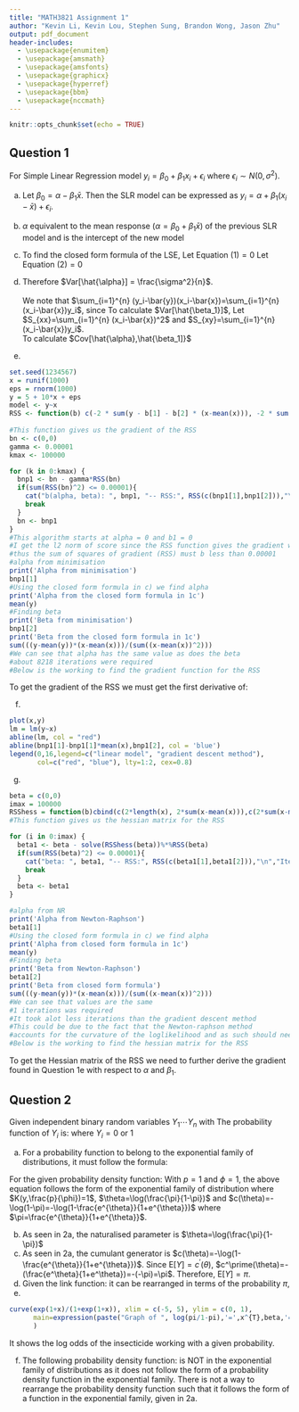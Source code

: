 ```yaml
---
title: "MATH3821 Assignment 1"
author: "Kevin Li, Kevin Lou, Stephen Sung, Brandon Wong, Jason Zhu"
output: pdf_document
header-includes:
  - \usepackage{enumitem}
  - \usepackage{amsmath}
  - \usepackage{amsfonts}
  - \usepackage{graphicx}
  - \usepackage{hyperref}
  - \usepackage{bbm}
  - \usepackage{nccmath}
---
```


```r
knitr::opts_chunk$set(echo = TRUE)
```

## Question 1

For Simple Linear Regression model $y_i=\beta_0+\beta_1 x_i + \epsilon_i$ where $\epsilon_i \sim N(0,\sigma^2)$.

a) Let $\beta_0 = \alpha - \beta_1 \bar{x}$. Then the SLR model can be expressed as $y_i=\alpha+\beta_1(x_i-\bar{x})+\epsilon_i$.

b) $\alpha$ equivalent to the mean response ($\alpha=\beta_0+\beta_1 \bar{x}$) of the previous SLR model and is the intercept of the new model

c) To find the closed form formula of the LSE,
\begin{align}
    RSS(\beta_1) &= \sum_{i=1}^{n} [y_i-(\alpha+\beta_1(x_i-\bar{x}))]^2 \nonumber \\
    \frac{\text{d}RSS(\beta_1)}{\text{d}\alpha} &= -2 \sum_{i=1}^{n} (y_i-(\alpha+\beta_1(x_i-\bar{x})))\\
    \frac{\text{d}RSS(\beta_1)}{\text{d}\beta_1} &= -2 \sum_{i=1}^{n}   \left(y_i-(\alpha+\beta_1(x_i-\bar{x}))(x_i -\bar{x})\right)  
  \end{align}
  Let Equation $(1) = 0$
  \begin{align*}
    &-2 \sum_{i=1}^{n} (y_i-(\hat{\alpha}+\hat{\beta_1}(x_i-\bar{x}))) = 0 \\
    &\sum_{i=1}^{n} y_i - \sum_{i=1}^{n} \hat{\alpha_i} - \sum_{i=1}^{n} \hat{\beta_1}x_i + \sum_{i=1}^{n} \hat{\beta_1}\bar{x} = 0 \\
   & n \hat{\alpha_i} = \sum_{i=1}^{n} y_i - \hat{\beta_1} \sum_{i=1}^{n}x_i + n\hat{\beta_1}\bar{x} \\
    &\hat{\alpha_i} = \frac{1}{n}\sum_{i=1}^{n} y_i -\hat{\beta_1}\bar{x}+\hat{\beta_1}\bar{x} \\
    &\hat{\alpha_i} = \bar{y}
  \end{align*}
  Let Equation $(2) = 0$ 
  \begin{align*}
    &-2 \sum_{i=1}^{n} \left(y_i-(\hat{\alpha}+\hat{\beta_1}(x_i-\bar{x}))(x_i -\bar{x})\right) = 0 \\
    &\sum_{i=1}^{n} y_i(x_i-\bar{x})-\sum_{i=1}^{n}\hat{\alpha}(x_i-\bar{x}) -\sum_{i=1}^{n} \hat{\beta_1}(x_i-\bar{x})^2 = 0 \\
    &\hat{\beta_1} \sum_{i=1}^{n} (x_i-\bar{x})^2 = \sum_{i=1}^{n} (y_i-\hat{\alpha})(x_i-\bar{x}) \\ \intertext{since $\hat{\alpha} = \bar{y}$}
    &\hat{\beta_1} = \frac{\sum_{i=1}^{n} (y_i-\bar{y})(x_i-\bar{x})}{\sum_{i=1}^{n} (x_i-\bar{x})^2}
  \end{align*}

d) 
  \begin{align*}
    Var[\hat{\alpha}] &= Var\left[ \frac{1}{n} \sum_{i=1}^{n} y_i \right] \\
    &= \frac{1}{n^2} Var \left[ \sum_{i=1}^{n} y_i \right] \\ \intertext{Since all $y_i$'s are uncorrelated}
    &= \frac{1}{n^2} \sum_{i=1}^{n} Var [y_i] \\
    &= \frac{1}{n^2} \sum_{i=1}^{n} \sigma^2 \\
    &= \frac{n \sigma^2}{n^2} \\
    &= \frac{\sigma^2}{n} \\
  \end{align*}
  Therefore $Var[\hat{\alpha}] = \frac{\sigma^2}{n}$. \
  \
  We note that $\sum_{i=1}^{n} (y_i-\bar{y})(x_i-\bar{x})=\sum_{i=1}^{n} (x_i-\bar{x})y_i$, since
  \begin{align*}
    &\sum_{i=1}^{n} (y_i-\bar{y})(x_i-\bar{x}) = \sum_{i=1}^{n} y_i(x_i-\bar{x}) - \sum_{i=1}^{n} \bar{y}(x_i-\bar{x}) \\ \intertext{and we notice that}
    &\sum_{i=1}^{n} (x_i-\bar{x}) = \sum_{i=1}^{n} x_i - \frac{1}{n}n\sum_{i=1}^{n} x_i = 0
  \end{align*}
  To calculate $Var[\hat{\beta_1}]$,
  \begin{align*}
    Var[\hat{\beta_1}]&=Var\left[\frac{\sum_{i=1}^{n} (x_i-\bar{x})y_i}{\sum_{i=1}^{n} (x_i-\bar{x})^2}\right] \\
    &= \frac{1}{\left(\sum_{i=1}^{n} (x_i-\bar{x})^2\right)^2} Var\left[\sum_{i=1}^{n}(x_i-\bar{x})y_i\right] \\
    &= \frac{1}{\left(\sum_{i=1}^{n} (x_i-\bar{x})^2\right)^2}\sum_{i=1}^{n} Var\left[(x_i-\bar{x})y_i\right] \\
    &= \frac{1}{\left(\sum_{i=1}^{n} (x_i-\bar{x})^2\right)^2}\sum_{i=1}^{n} (x_i-\bar{x})^2 Var\left[y_i\right] \\
    &= \frac{1}{\left(\sum_{i=1}^{n} (x_i-\bar{x})^2\right)^2}\sum_{i=1}^{n} (x_i-\bar{x})^2 \sigma^2 \\
    &= \frac{\sigma^2}{\sum_{i=1}^{n} (x_i-\bar{x})^2}
  \end{align*}
  Let $S_{xx}=\sum_{i=1}^{n} (x_i-\bar{x})^2$ and $S_{xy}=\sum_{i=1}^{n} (x_i-\bar{x})y_i$.
  \
  To calculate $Cov[\hat{\alpha},\hat{\beta_1]}$
  \begin{align*}
    Cov[\hat{\alpha},\hat{\beta_1]} &= Cov[\bar{y},\hat{\beta_1}] \\
    &= Cov\left[\bar{y},\frac{S_{xy}}{S_{xx}}\right] \\
    &= \frac{1}{S_{xx}}Cov\left[\bar{y},S_{xy}\right] \\
    &= \frac{1}{S_{xx}}Cov\left[\frac{1}{n}\sum_{i=1}^{n}y_i,S_{xy}\right] \\
    &= \frac{1}{n S_{xx}}Cov\left[ \sum_{i=1}^{n} y_i, \sum_{j=1}^{n} (x_j-\bar{x})y_j)\right] \\
    &= \frac{1}{n S_{xx}} \sum_{i=1}^{n} \sum_{j=1}^{n} (x_j-\bar{x}) Cov[ y_i,y_j] \\ \intertext{When $i\ne j$, $Cov[y_i,y_j]=0$ since all $y_i$ are uncorrelated with each other, and $Cov[y_i,y_j]=Var[y_i]$ when $i = j$}
    &= \frac{1}{n S_{xx}} \sum_{i=j}^{n} (x_i-\bar{x}) \sigma^2 \\
    &= 0
  \end{align*}
  
e) 
```r
set.seed(1234567)
x = runif(1000)
eps = rnorm(1000)
y = 5 + 10*x + eps
model <- y~x
RSS <- function(b) c(-2 * sum(y - b[1] - b[2] * (x-mean(x))), -2 * sum((y - b[1] - b[2] * (x-mean(x))) 
                                                                       * (x-mean(x))))
#This function gives us the gradient of the RSS
bn <- c(0,0)
gamma <- 0.00001
kmax <- 100000

for (k in 0:kmax) {
  bnp1 <- bn - gamma*RSS(bn)
  if(sum(RSS(bn)^2) <= 0.00001){
    cat("b(alpha, beta): ", bnp1, "-- RSS:", RSS(c(bnp1[1],bnp1[2])),"\n","Iterations:",k,"\n")
    break
  }
  bn <- bnp1
}
#This algorithm starts at alpha = 0 and b1 = 0
#I get the l2 norm of score since the RSS function gives the gradient which is the score
#thus the sum of squares of gradient (RSS) must b less than 0.00001
#alpha from minimisation
print('Alpha from minimisation')
bnp1[1]
#Using the closed form formula in c) we find alpha
print('Alpha from the closed form formula in 1c')
mean(y)
#Finding beta
print('Beta from minimisation')
bnp1[2]
print('Beta from the closed form formula in 1c')
sum(((y-mean(y))*(x-mean(x)))/(sum((x-mean(x))^2)))
#We can see that alpha has the same value as does the beta
#about 8218 iterations were required 
#Below is the working to find the gradient function for the RSS
```

To get the gradient of the RSS we must get the first derivative of:
\begin{align*}
    S(\beta_1,\beta_2) &= \sum_{i=1}^n(y_i-\beta_1-\beta_2x_i)^2\\
    S'(\beta_1,\beta_2) &= (-2\sum_{i=1}^n(y_i-\beta_1-\beta_2x_i),-2\sum_{i=1}^nx_i(y_i-\beta_1-\beta_2x_i))\\
\end{align*}

f)
```r
plot(x,y)
lm = lm(y~x)
abline(lm, col = "red")
abline(bnp1[1]-bnp1[1]*mean(x),bnp1[2], col = 'blue')
legend(0,16,legend=c("linear model", "gradient descent method"),
       col=c("red", "blue"), lty=1:2, cex=0.8)
```

g)
```r
beta = c(0,0)
imax = 100000
RSShess = function(b)cbind(c(2*length(x), 2*sum(x-mean(x))),c(2*sum(x-mean(x)),2*sum((x-mean(x))^2)))
#This function gives us the hessian matrix for the RSS

for (i in 0:imax) {
  beta1 <- beta - solve(RSShess(beta))%*%RSS(beta)
  if(sum(RSS(beta)^2) <= 0.00001){
    cat("beta: ", beta1, "-- RSS:", RSS(c(beta1[1],beta1[2])),"\n","Iterations:",i,"\n")
    break
  }
  beta <- beta1
}

#alpha from NR
print('Alpha from Newton-Raphson')
beta1[1]
#Using the closed form formula in c) we find alpha
print('Alpha from closed form formula in 1c')
mean(y)
#Finding beta
print('Beta from Newton-Raphson')
beta1[2]
print('Beta from closed form formula')
sum(((y-mean(y))*(x-mean(x)))/(sum((x-mean(x))^2)))
#We can see that values are the same 
#1 iterations was required
#It took alot less iterations than the gradient descent method
#This could be due to the fact that the Newton-raphson method
#accounts for the curvature of the loglikelihood and as such should need less iterations
#Below is the working to find the hessian matrix for the RSS
```
To get the Hessian matrix of the RSS we need to further derive the gradient found in Question 1e with respect to $\alpha$ and $\beta_1$.\
\begin{align*}
    S'(\alpha,\beta_1) &= (-2\sum_{i=1}^n(y_i-\alpha-\beta_1(x_i-\bar x)),-2\sum_{i=1}^n(x_i-\bar x)(y_i-\alpha-\beta_1(x_i-\bar x)))\\
    \frac{\partial^2S(\alpha,\beta_1)}{\partial\alpha^2} &= 2\sum_{i=1}^n1\\
    &= 2n\\
    \frac{\partial^2S(\alpha,\beta_1)}{\partial\beta_1^2} &= 2\sum_{i=1}^n(x_i-\bar x)(x_i-\bar x)\\
    &= 2\sum_{i=1}^n(x_i-\bar x)^2\\
    \frac{\partial^2S(\alpha,\beta_1)}{\partial\alpha\partial\beta_1} &= 2\sum_{i=1}^n(x_i-\bar x)\\
    &= \frac{\partial^2S(\alpha,\beta_1)}{\partial\beta_1\partial\alpha}\\
\end{align*}

  
## Question 2
Given \textit{n} independent binary random variables $Y_1 \cdots Y_n$ with
\begin{align*}
  P(Y_i=1)=\pi_i \text{  and  } P(Y_i=0)=1-\pi_i 
\end{align*} 
The probability function of $Y_i$ is:
\begin{align*}
  \pi_i^{Y_i}(1-\pi_i)^{1-Y_i}
\end{align*} 
where $Y_i=0$ or $1$

a) For a probability function to belong to the exponential family of distributions, it must follow the formula:

 \begin{align*}
    f(y;\theta,\phi)=K(y,\frac{p}{\phi})\exp\left(\frac{p}{\phi}\{y\theta-c(\theta)\}\right)
  \end{align*}
  For the given probability density function:
  \begin{align*}
    f(y;\pi) &= \pi_i^{y}(1-\pi_i)^{1-y} \\
    &= \exp\left(\log\pi_i^{y}(1-\pi_i)^{1-y}\right) \\
    &= \exp\left(\log\pi_i^{y}+\log(1-\pi_i)^{1-y})\right) \\
    &= \exp\left(y\log\pi_i+(1-y)\log(1-\pi_i)\right) \\
    &= \exp\left(y\log(\frac{\pi}{1-\pi})+\log(1-\pi)\right) \\
  \end{align*}
  With $p=1$ and $\phi=1$, the above equation follows the form of the exponential family of distribution where
  $K(y,\frac{p}{\phi})=1$, $\theta=\log(\frac{\pi}{1-\pi})$ and $c(\theta)=-\log(1-\pi)=-\log(1-\frac{e^{\theta}}{1+e^{\theta}})$ where $\pi=\frac{e^{\theta}}{1+e^{\theta}}$.
  
b) As seen in 2a, the naturalised parameter is $\theta=\log(\frac{\pi}{1-\pi})$
c) As seen in 2a, the cumulant generator is $c(\theta)=-\log(1-\frac{e^{\theta}}{1+e^{\theta}})$.
  Since $\text{E}[Y]=c^\prime(\theta)$,
  $c^\prime(\theta)=-(\frac{e^\theta}{1+e^\theta})=-(-\pi)=\pi$.
  Therefore, $\text{E}[Y]=\pi$.
d) Given the link function:
\begin{align*}
    g(\pi)=\log(\frac{\pi}{1-\pi})=e^{x^{T}\beta}
  \end{align*}
  it can be rearranged in terms of the probability $\pi$,
  \begin{align*}
    e^{x^{T}\beta}&=\log(\frac{\pi}{1-\pi}) \\
    e^{x^{T}\beta}-\pi e^{x^{T}\beta}&=\pi \\
    \pi &= \frac{e^{x^{T}\beta}}{1+e^{x^{T}\beta}}
  \end{align*}
e) 
```r
curve(exp(1+x)/(1+exp(1+x)), xlim = c(-5, 5), ylim = c(0, 1), 
      main=expression(paste("Graph of ", log(pi/1-pi),'=',x^{T},beta,'=',beta[1]+beta[2],'x'))
      )
```
It shows the log odds of the insecticide working with a given probability.

f) The following probability density function:
\begin{align*}
    f(y;\theta)=\frac{1}{\phi}\exp\left(\frac{(y-\theta)}{\phi}-\exp\left[\frac{(y-\theta)}{\phi}\right]\right)
  \end{align*}
  is NOT in the exponential family of distributions as it does not follow the form of a probability density function in the exponential family. There is not a way to rearrange the probability density function such that it follows the form of a function in the exponential family, given in 2a.

  
